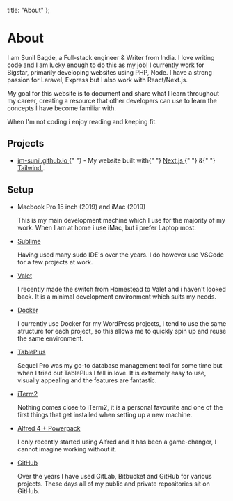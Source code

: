 
  title: "About"
};

# About

I am Sunil Bagde, a Full-stack engineer & Writer from India. I love writing code and I am lucky enough to do this as my job! I currently work for <a   target="_blank" rel="noopener noreferrer" className="font-bold underline text-blue-400 hover:text-blue-500">Bigstar</a>,
primarily developing websites using PHP, Node. I have a strong passion for Laravel, Express but I also work with React/Next.js.

My goal for this website is to document and share what I learn throughout my career, creating a resource that other developers can use to learn the
concepts I have become familiar with.

When I'm not coding i enjoy reading and keeping fit.

## Projects

- <p>
    <a
      href="https://github.com/im-sunil/im-sunil.github.io"
      className="font-bold underline text-blue-400 hover:text-blue-500"
    >
      im-sunil.github.io
    </a>{" "}
    - My website built with{" "}
    <a
      href="https://nextjs.org/"
      target="_blank"
      rel="noopener noreferrer"
      className="font-bold underline text-blue-400 hover:text-blue-500"
    >
      Next.js
    </a>{" "}
    &{" "}
    <a
      href="https://tailwindcss.com/"
      target="_blank"
      rel="noopener noreferrer"
      className="font-bold underline text-blue-400 hover:text-blue-500"
    >
      Tailwind
    </a>
    .
  </p>

## Setup

<ul className="list-disc mt-4 pl-4">
  <li>
    <p className="leading-normal underline">
      <a className="font-bold underline text-blue-400 hover:text-blue500">
        Macbook Pro 15 inch (2019) and iMac (2019)
      </a>
    </p>
    <p className="leading-normal">
      This is my main development machine which I use for the majority of my
      work. When I am at home i use iMac, but i prefer Laptop most.
    </p>
  </li>
  <li>
    <p className="leading-normal">
      <a
        className="font-bold underline text-blue-400 hover:text-blue500"
        href="https://www.sublimetext.com/"
      >
        Sublime
      </a>
    </p>
    <p className="leading-normal">
      Having used many sudo IDE's over the years. I do however use VSCode for a
      few projects at work.
    </p>
  </li>

  <li>
    <p className="leading-normal">
      <a
        className="font-bold underline text-blue-400 hover:text-blue-500"
        href="https://laravel.com/docs/6.x/valet"
      >
        Valet
      </a>
    </p>
    <p className="leading-normal">
      I recently made the switch from Homestead to Valet and i haven&apos;t looked
      back. It is a minimal development environment which suits my needs.
    </p>
  </li>
  <li>
    <p className="leading-normal">
      <a
        className="font-bold underline text-blue-400 hover:text-blue-500"
        href="https://www.docker.com/"
      >
        Docker
      </a>
    </p>
    <p className="leading-normal">
      I currently use Docker for my WordPress projects, I tend to use the same
      structure for each project, so this allows me to quickly spin up and reuse
      the same environment.
    </p>
  </li>
  <li>
    <p className="leading-normal">
      <a
        className="font-bold underline text-blue-400 hover:text-blue-500"
        href="https://tableplus.com/"
      >
        TablePlus
      </a>
    </p>
    <p className="leading-normal">
      Sequel Pro was my go-to database management tool for some time but when I
      tried out TablePlus I fell in love. It is extremely easy to use, visually
      appealing and the features are fantastic.
    </p>
  </li>
  <li>
    <p className="leading-normal">
      <a
        className="font-bold underline text-blue-400 hover:text-blue-500"
        href="https://iterm2.com/"
      >
        iTerm2
      </a>
    </p>
    <p className="leading-normal">
      Nothing comes close to iTerm2, it is a personal favourite and one of the
      first things that get installed when setting up a new machine.
    </p>
  </li>
  <li>
    <p className="leading-normal">
      <a
        className="font-bold underline text-blue-400 hover:text-blue-500"
        href="https://www.alfredapp.com/"
      >
        Alfred 4 + Powerpack
      </a>
    </p>
    <p className="leading-normal">
      I only recently started using Alfred and it has been a game-changer, I
      cannot imagine working without it.
    </p>
  </li>
  <li>
    <p className="leading-normal">
      <a
        className="font-bold underline text-blue-400 hover:text-blue-500"
        href="https://github.com/"
      >
        GitHub
      </a>
    </p>
    <p className="leading-normal">
      Over the years I have used GitLab, Bitbucket and GitHub for various
      projects. These days all of my public and private repositories sit on
      GitHub.
    </p>
  </li>
</ul>
